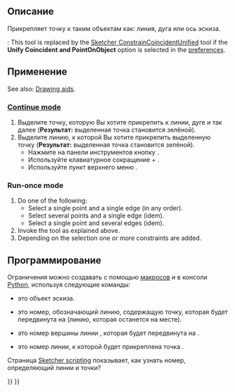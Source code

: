 <languages/>

<div class="mw-translate-fuzzy">
{{Docnav/ru
|[[Sketcher_ConstrainCoincident/ru|Ограничение наложения точек]]
|[[Sketcher_ConstrainVertical/ru|Ограничение вертикальности]]
|[[Sketcher_Workbench/ru|Sketcher]]
|IconL=Sketcher_ConstrainCoincident.svg
|IconR=Sketcher_ConstrainVertical.svg
|IconC=Workbench_Sketcher.svg
}}
</div>

<div class="mw-translate-fuzzy">
{{GuiCommand/ru
|Name/ru=Ограничить точку на объекте
|Name=Sketcher_ConstrainPointOnObject
|MenuLocation=Sketch → Ограничения эскиза → Ограничить точку на объекте
|Workbenches=[[Sketcher_Workbench/ru|Sketcher]]
|Shortcut={{KEY|O}}
|SeeAlso=[[Sketcher_ConstrainCoincident/ru|Ограничение пересечения]]
}}
</div>

<span id="Description"></span>
==Описание==

<div class="mw-translate-fuzzy">
Прикрепляет точку к таким объектам как: линия, дуга или ось эскиза.
</div>

{{Version|1.0}}: This tool is replaced by the [[Sketcher_ConstrainCoincidentUnified|Sketcher ConstrainCoincidentUnified]] tool if the '''Unify Coincident and PointOnObject''' option is selected in the [[Sketcher_Preferences#General|preferences]].

<span id="Usage"></span>
==Применение==

See also: [[Sketcher_Workbench#Drawing_aids|Drawing aids]].

===[[Sketcher_Workbench#Continue_modes|Continue mode]]===

<div class="mw-translate-fuzzy">
# Выделите точку, которую Вы хотите прикрепить к линии, дуге и так далее ('''Результат:''' выделенная точка становится зелёной).
# Выделите линию, к которой Вы хотите прикрепить выделенную точку ('''Результат:''' выделенная точка становится зелёной).
#* Нажмите на панели инструментов кнопку {{Button|[[File:Sketcher_ConstrainPointOnObject.svg|16px]] [[Sketcher_ConstrainPointOnObject/ru|Зафиксировать точку на объекте]]}}.
#* Используйте клавиатурное сокращение {{KEY|Shift}} + {{KEY|O}}.
#* Используйте пункт верхнего меню {{MenuCommand|Sketch → Ограничения эскиза → Зафиксировать точку на объекте}}.
</div>

===Run-once mode===

# Do one of the following:
#* Select a single point and a single edge (in any order).
#* Select several points and a single edge (idem).
#* Select a single point and several edges (idem).
# Invoke the tool as explained above.
# Depending on the selection one or more constraints are added.

<span id="Scripting"></span>
==Программирование==

Ограничения можно создавать с помощью [[Macros/ru|макросов]] и в консоли [[Python/ru|Python]], используя следующие команды:

{{incode|Sketch.addConstraint(Sketcher.Constraint('PointOnObject',LineMoving,PointOfLineMoving,LineFixed))}}

<div class="mw-translate-fuzzy">
* {{incode|Sketch}} это объект эскиза.
* {{incode|LineMoving}} это номер, обозначающий линию, содержащую точку, которая будет передвинута на {{incode|LineFixed}} (линию, которая останется на месте).
* {{incode|PointOfLineMoving}} это номер вершины линии {{incode|LineMoving}}, которая будет передвинута на {{incode|LineFixed}}.
* {{incode|LinedFixed}} это номер линии, к которой будет прикреплена точка {{incode|PointOfLineMoving}}.
</div>

Страница [[Sketcher_scripting/ru|Sketcher scripting]] показывает, как узнать номер, определяющий линии и точки?


<div class="mw-translate-fuzzy">
{{Docnav/ru
|[[Sketcher_ConstrainCoincident/ru|Ограничение наложения точек]]
|[[Sketcher_ConstrainVertical/ru|Ограничение вертикальности]]
|[[Sketcher_Workbench/ru|Sketcher]]
|IconL=Sketcher_ConstrainCoincident.svg
|IconR=Sketcher_ConstrainVertical.svg
|IconC=Workbench_Sketcher.svg
}}
</div>

{{Sketcher_Tools_navi{{#translation:}}}}
{{Userdocnavi{{#translation:}}}}